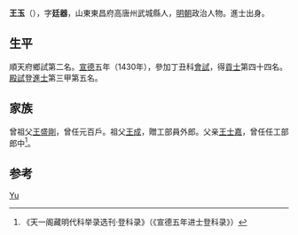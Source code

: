 {{Otheruses|other=名为王玉的其他人物|王玉}}
{{Otheruses|other=名为王廷器的其他人物|王廷器}}

'''王玉'''（{{bd|1402年||？}}），字'''廷器'''，山東東昌府高唐州武城縣人，[[明朝|明朝]]政治人物。進士出身。

== 生平 ==
順天府鄉試第二名。[[宣德|宣德]]五年（1430年），參加丁丑科[[會試|會試]]，得[[貢士|貢士]]第四十四名。[[殿試|殿試]]登[[進士|進士]]第三甲第五名。

== 家族 ==
曾祖父[[王盛剛|王盛剛]]，曾任元百戶。祖父[[王成|王成]]，贈工部員外郎。父亲[[王士嘉|王士嘉]]，曾任任工部郎中<ref>《天一阁藏明代科举录选刊·登科录》（《宣德五年进士登科录》）</ref>。

== 参考 ==
{{reflist}}

{{宣德五年庚戌科殿試金榜}}

{{Authority control}}
{{DEFAULTSORT:Wang王}}
[[Category:王姓|Yu]]

{{明朝人物小作品}}